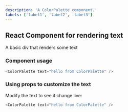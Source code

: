 ```yaml
---
description: 'A ColorPalette component.'
labels: ['label1', 'label2', 'label3']
---
```



## React Component for rendering text

A basic div that renders some text

### Component usage
```js
<ColorPalette text="hello from ColorPalette" />
```

### Using props to customize the text

Modify the text to see it change live:
```js live
<ColorPalette text="hello from ColorPalette" />
```
